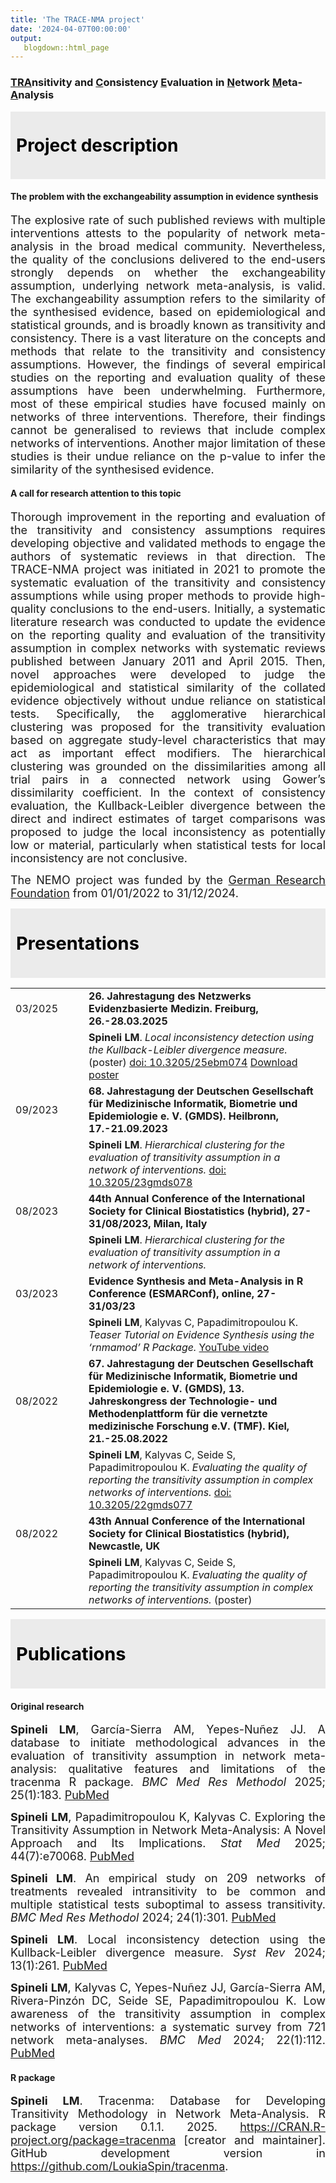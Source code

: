 ```yaml
---
title: 'The TRACE-NMA project'
date: '2024-04-07T00:00:00'
output: 
   blogdown::html_page
---
```


### <ins>TRA</ins>nsitivity and <ins>C</ins>onsistency <ins>E</ins>valuation in <ins>N</ins>etwork <ins>M</ins>eta-<ins>A</ins>nalysis

::: {style="padding: 9px; margin-bottom: 9px; color: black; background-color: #EBEBEB; border-color: #EBEBEB; font-size: 28px;"}
**Project description**
:::

#### The problem with the exchangeability assumption in evidence synthesis

<div style="text-align: justify">
<font size="4">The explosive rate of such published reviews with multiple interventions attests to the popularity of network meta-analysis in the broad medical community. Nevertheless, the quality of the conclusions delivered to the end-users strongly depends on whether the exchangeability assumption, underlying network meta-analysis, is valid. The exchangeability assumption refers to the similarity of the synthesised evidence, based on epidemiological and statistical grounds, and is broadly known as transitivity and consistency. There is a vast literature on the concepts and methods that relate to the transitivity and consistency assumptions. However, the findings of several empirical studies on the reporting and evaluation quality of these assumptions have been underwhelming. Furthermore, most of these empirical studies have focused mainly on networks of three interventions. Therefore, their findings cannot be generalised to reviews that include complex networks of interventions. Another major limitation of these studies is their undue reliance on the p-value to infer the similarity of the synthesised evidence.</font>  

#### A call for research attention to this topic

<div style="text-align: justify">
<font size="4">Thorough improvement in the reporting and evaluation of the transitivity and consistency assumptions requires developing objective and validated methods to engage the authors of systematic reviews in that direction. The TRACE-NMA project was initiated in 2021 to promote the systematic evaluation of the transitivity and consistency assumptions while using proper methods to provide high-quality conclusions to the end-users. Initially, a systematic literature research was conducted to update the evidence on the reporting quality and evaluation of the transitivity assumption in complex networks with systematic reviews published between January 2011 and April 2015. Then, novel approaches were developed to judge the epidemiological and statistical similarity of the collated evidence objectively without undue reliance on statistical tests. Specifically, the agglomerative hierarchical clustering was proposed for the transitivity evaluation based on aggregate study-level characteristics that may act as important effect modifiers. The hierarchical clustering was grounded on the dissimilarities among all trial pairs in a connected network using Gower's dissimilarity coefficient. In the context of consistency evaluation, the Kullback-Leibler divergence between the direct and indirect estimates of target comparisons was proposed to judge the local inconsistency as potentially low or material, particularly when statistical tests for local inconsistency are not conclusive.</font> 

<div style="text-align: justify">
<font size="4"> The NEMO project was funded by the [German Research Foundation](https://gepris.dfg.de/gepris/projekt/462260733) from 01/01/2022 to 31/12/2024.</font> 

::: {style="padding: 9px; margin-bottom: 9px; color: black; background-color: #EBEBEB; border-color: #EBEBEB; font-size: 29px;"}
**Presentations**
:::

|  |  |
|:----------------|:------------------------------------------------------|
|03/2025     | **26. Jahrestagung des Netzwerks Evidenzbasierte Medizin. Freiburg, 26.-28.03.2025** | 
|            | **Spineli LM**. *Local inconsistency detection using the Kullback-Leibler divergence measure.* (poster) [doi: 10.3205/25ebm074](https://www.egms.de/static/en/meetings/ebm2025/25ebm074.shtml) [Download poster](https://github.com/LoukiaSpin/loukiaspinweb/blob/main/content/projects/projects/tracenmapresentations/Kullback-Leibler Inconsistency_Poster EbM.pdf) |
|09/2023     | **68. Jahrestagung der Deutschen Gesellschaft für Medizinische Informatik, Biometrie und Epidemiologie e. V. (GMDS). Heilbronn, 17.-21.09.2023** | 
|            | **Spineli LM**. *Hierarchical clustering for the evaluation of transitivity assumption in a network of interventions.* [doi: 10.3205/23gmds078](https://www.egms.de/static/de/meetings/gmds2023/23gmds078.shtml) |
|08/2023     | **44th Annual Conference of the International Society for Clinical Biostatistics (hybrid), 27-31/08/2023, Milan, Italy** | 
|            | **Spineli LM**. *Hierarchical clustering for the evaluation of transitivity assumption in a network of interventions.* |
|03/2023     | **Evidence Synthesis and Meta-Analysis in R Conference (ESMARConf), online, 27-31/03/23**    | 
|            | **Spineli LM**, Kalyvas C, Papadimitropoulou K. *Teaser Tutorial on Evidence Synthesis using the ‘rnmamod’ R Package.* [YouTube video](https://www.youtube.com/watch?v=ZfrU3OpEE5A) |
|08/2022     | **67. Jahrestagung der Deutschen Gesellschaft für Medizinische Informatik, Biometrie und Epidemiologie e. V. (GMDS), 13. Jahreskongress der Technologie- und Methodenplattform für die vernetzte medizinische Forschung e.V. (TMF). Kiel, 21.-25.08.2022**| 
|            | **Spineli LM**, Kalyvas C, Seide S, Papadimitropoulou K. *Evaluating the quality of reporting the transitivity assumption in complex networks of interventions.* [doi: 10.3205/22gmds077](https://www.egms.de/static/en/meetings/gmds2022/22gmds077.shtml) |
|08/2022     | **43th Annual Conference of the International Society for Clinical Biostatistics (hybrid), Newcastle, UK** |
|            | **Spineli LM**, Kalyvas C, Seide S, Papadimitropoulou K. *Evaluating the quality of reporting the transitivity assumption in complex networks of interventions.* (poster) |

::: {style="padding: 9px; margin-bottom: 9px; color: black; background-color: #EBEBEB; border-color: #EBEBEB; font-size: 29px;"}
**Publications**
:::

#### Original research

::: {style="text-align: justify"}
<font size="4">**Spineli LM**, García-Sierra AM, Yepes-Nuñez JJ. A database to initiate methodological advances in the evaluation of transitivity assumption in network meta-analysis: qualitative features and limitations of the tracenma R package. *BMC Med Res Methodol* 2025; 25(1):183. [PubMed](https://pubmed.ncbi.nlm.nih.gov/40745268/)</font>

<font size="4">**Spineli LM**, Papadimitropoulou K, Kalyvas C. Exploring the Transitivity Assumption in Network Meta-Analysis: A Novel Approach and Its Implications. *Stat Med* 2025; 44(7):e70068. [PubMed](https://pubmed.ncbi.nlm.nih.gov/40207662/)</font>

<font size="4">**Spineli LM**. An empirical study on 209 networks of treatments revealed intransitivity to be common and multiple statistical tests suboptimal to assess transitivity. *BMC Med Res Methodol* 2024; 24(1):301. [PubMed](https://pubmed.ncbi.nlm.nih.gov/39681853/)</font>

<font size="4">**Spineli LM**. Local inconsistency detection using the Kullback-Leibler divergence measure. *Syst Rev* 2024; 13(1):261. [PubMed](https://pubmed.ncbi.nlm.nih.gov/39420381/)</font>

<font size="4">**Spineli LM**, Kalyvas C, Yepes-Nuñez JJ, García-Sierra AM, Rivera-Pinzón DC, Seide SE, Papadimitropoulou K. Low awareness of the transitivity assumption in complex networks of interventions: a systematic survey from 721 network meta-analyses. *BMC Med* 2024; 22(1):112. [PubMed](https://pubmed.ncbi.nlm.nih.gov/38475826/)</font>
:::

#### R package

::: {style="text-align: justify"}
<font size="4">**Spineli LM**. Tracenma: Database for Developing Transitivity Methodology in Network Meta-Analysis. R package version 0.1.1. 2025. <https://CRAN.R-project.org/package=tracenma> [creator and maintainer]. GitHub development version in <https://github.com/LoukiaSpin/tracenma>.</font>
:::

